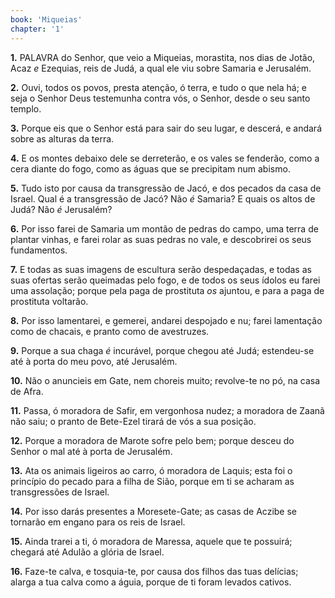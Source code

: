 ```yaml
---
book: 'Miqueias'
chapter: '1'
---
```


**1.** PALAVRA do Senhor, que veio a Miqueias, morastita, nos dias de Jotão, Acaz *e* Ezequias, reis de Judá, a qual ele viu sobre Samaria e Jerusalém.

**2.** Ouvi, todos os povos, presta atenção, ó terra, e tudo o que nela há; e seja o Senhor Deus testemunha contra vós, o Senhor, desde o seu santo templo.

**3.** Porque eis que o Senhor está para sair do seu lugar, e descerá, e andará sobre as alturas da terra.

**4.** E os montes debaixo dele se derreterão, e os vales se fenderão, como a cera diante do fogo, como as águas que se precipitam num abismo.

**5.** Tudo isto por causa da transgressão de Jacó, e dos pecados da casa de Israel. Qual é a transgressão de Jacó? Não *é* Samaria? E quais os altos de Judá? Não *é* Jerusalém?

**6.** Por isso farei de Samaria um montão de pedras do campo, uma terra de plantar vinhas, e farei rolar as suas pedras no vale, e descobrirei os seus fundamentos.

**7.** E todas as suas imagens de escultura serão despedaçadas, e todas as suas ofertas serão queimadas pelo fogo, e de todos os seus ídolos eu farei uma assolação; porque pela paga de prostituta *os* ajuntou, e para a paga de prostituta voltarão.

**8.** Por isso lamentarei, e gemerei, andarei despojado e nu; farei lamentação como de chacais, e pranto como de avestruzes.

**9.** Porque a sua chaga *é* incurável, porque chegou até Judá; estendeu-se até à porta do meu povo, até Jerusalém.

**10.** Não o anuncieis em Gate, nem choreis muito; revolve-te no pó, na casa de Afra.

**11.** Passa, ó moradora de Safir, em vergonhosa nudez; a moradora de Zaanã não saiu; o pranto de Bete-Ezel tirará de vós a sua posição.

**12.** Porque a moradora de Marote sofre pelo bem; porque desceu do Senhor o mal até à porta de Jerusalém.

**13.** Ata os animais ligeiros ao carro, ó moradora de Laquis; esta foi o princípio do pecado para a filha de Sião, porque em ti se acharam as transgressões de Israel.

**14.** Por isso darás presentes a Moresete-Gate; as casas de Aczibe se tornarão em engano para os reis de Israel.

**15.** Ainda trarei a ti, ó moradora de Maressa, aquele que te possuirá; chegará até Adulão a glória de Israel.

**16.** Faze-te calva, e tosquia-te, por causa dos filhos das tuas delícias; alarga a tua calva como a águia, porque de ti foram levados cativos.